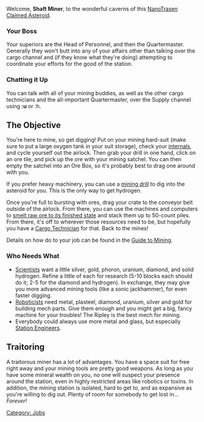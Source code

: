 {{SidebarJob|jobname=Shaft Miner|img_file=ShaftMiner.png|tagline='''A rumbling noise like thunder somehow penetrates your mind before fading away!'''|department=Cargo|access=Mining, Cargo, EVA, Maintenance|duties=Mine ores and process them|supervisors=Quartermaster|difficulty=Easy|alt_titles=Drill Technician, Prospector}}
Welcome, '''Shaft Miner''', to the wonderful caverns of this [[Mining Station|NanoTrasen Claimed Asteroid]].

=== Your Boss ===
Your superiors are the Head of Personnel, and then the Quartermaster. Generally they won't butt into any of your affairs other than talking over the cargo channel and (if they know what they're doing) attempting to coordinate your efforts for the good of the station.

=== Chatting it Up ===
You can talk with all of your mining buddies, as well as the other cargo technicians and the all-important Quartermaster, over the Supply channel using ''':u''' or :h.

== The Objective ==
{{Main|Guide to Mining}}
You're here to mine, so get digging! Put on your mining hard-suit (make sure to put a large oxygen tank in your suit storage), check your [[internals]], and cycle yourself out the airlock. Then grab your drill in one hand, click on an ore tile, and pick up the ore with your mining satchel. You can then empty the satchel into an Ore Box, so it's probably best to drag one around with you.

If you prefer heavy machinery, you can use a [[Guide to Mining#Drill 101|mining drill]] to dig into the asteroid for you. This is the only way to get hydrogen.

Once you're full to bursting with ores, drag your crate to the conveyor belt outside of the airlock. From there, you can use the machines and computers to [[Guide to Mining#Furnace 101|smelt raw ore to its finished state]] and stack them up to 50-count piles. From there, it's off to wherever those resources need to be, but hopefully you have a [[Cargo Technician]] for that. Back to the mines!

Details on how do to your job can be found in the [[Guide to Mining]].

=== Who Needs What ===
* [[Scientist]]s want a little silver, gold, phoron, uranium, diamond, and solid hydrogen. Refine a little of each for research (5-10 blocks each should do it; 2-5 for the diamond and hydrogen). In exchange, they may give you more advanced mining tools (like a sonic jackhammer), for even faster digging. 
* [[Roboticist]]s need metal, plasteel, diamond, uranium, silver and gold for building mech parts. Give them enough and you might get a big, fancy machine for your troubles! The Ripley is the best mech for mining.
* Everybody could always use more metal and glass, but especially [[Station Engineer]]s.

== Traitoring ==
A traitorous miner has a lot of advantages. You have a space suit for free right away and your mining tools are pretty good weapons. As long as you have some mineral wealth on you, no one will suspect your presence around the station, even in highly restricted areas like robotics or toxins. In addition, the mining station is isolated, hard to get to, and as expansive as you're willing to dig out. Plenty of room for somebody to get lost in... ''Forever!''

{{Jobs}}
[[Category: Jobs]]